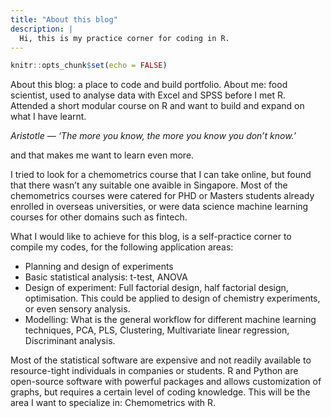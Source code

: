 ```yaml
---
title: "About this blog"
description: |
  Hi, this is my practice corner for coding in R.
---
```


```r
knitr::opts_chunk$set(echo = FALSE)
```

About this blog: a place to code and build portfolio.
About me: food scientist, used to analyse data with Excel and SPSS before I met R. Attended a short modular course on R and want to build and expand on what I have learnt. 

*Aristotle — 'The more you know, the more you know you don't know.'*

and that makes me want to learn even more. 

I tried to look for a chemometrics course that I can take online, but found that there wasn't any suitable one avaible in Singapore. Most of the chemometrics courses were catered for PHD or Masters students already enrolled in overseas universities, or were data science machine learning courses for other domains such as fintech. 

What I would like to achieve for this blog, is a self-practice corner to compile my codes, for the following application areas:

- Planning and design of experiments
- Basic statistical analysis: t-test, ANOVA
- Design of experiment: Full factorial design, half factorial design, optimisation. This could be applied to design of chemistry experiments, or even sensory analysis.
- Modelling: What is the general workflow for different machine learning techniques, PCA, PLS, Clustering, Multivariate linear regression, Discriminant analysis. 

Most of the statistical software are expensive and not readily available to resource-tight individuals in companies or students. R and Python are open-source software with powerful packages and allows customization of graphs, but requires a certain level of coding knowledge. This will be the area I want to specialize in: Chemometrics with R.
